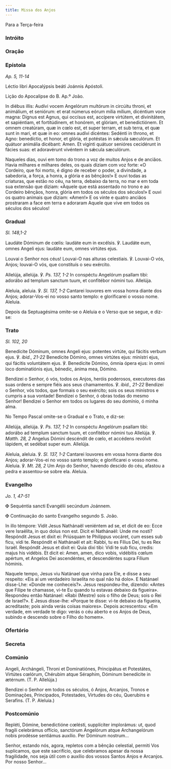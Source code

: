 ```yaml
---
title: Missa dos Anjos
---
```


<aside>Para a Terça-feira</aside>


### Intróito

<LinkCard href="/missal/santos/03-24#intróito" title="S. Gabriel, Arcanjo" />

### Oração

<LinkCard
  href="/missal/santos/05-08#oração"
  title="Aparição de Arcanjo S. Miguel"
/>

### Epístola

<em>Ap. 5, 11-14</em>

<div class="side-by-side not-content">

Léctio libri Apocalýpsis beáti Joánnis Apóstoli.

Lição do Apocalipse do B. Ap.º João.

In diébus illis: Audívi vocem Angelórum multórum in circúitu throni, et animálium, et seniórum: et erat númerus eórum mília mílium, dicéntium voce magna: Dignus est Agnus, qui occísus est, accípere virtútem, et divinitátem, et sapiéntiam, et fortitúdinem, et honórem, et glóriam, et benedictiónem. Et omnem creatúram, quæ in cœlo est, et super terram, et sub terra, et quæ sunt in mari, et quæ in eo: omnes audívi dicéntes: Sedénti in throno, et Agno: benedíctio, et honor, et glória, et potéstas in sǽcula sæculórum. Et quátuor animália dicébant: Amen. Et vigínti quátuor senióres cecidérunt in fácies suas: et adoravérunt vivéntem in sǽcula sæculórum.

Naqueles dias, ouvi em tomo do trono a voz de muitos Anjos e de anciãos. Havia milhares e milhares deles, os quais diziam com voz forte: «O Cordeiro, que foi morto, é digno de receber o poder, a divindade, a sabedoria, a força, a honra, a glória e as bênçãos!» E ouvi todas as criaturas, que estão no céu, na terra, debaixo da terra, no mar e em toda sua extensão que diziam: «Àquele que está assentado no trono e ao Cordeiro bênçãos, honra, glória em todos os séculos dos séculos!» E ouvi os quatro animais que diziam: «Amen!» E os vinte e quatro anciãos prostraram a face em terra e adoraram Aquele que vive em todos os séculos dos séculos!

</div>

### Gradual

<em>Sl. 148,1-2</em>

<div class="side-by-side not-content">

Laudáte Dóminum de cœlis: laudáte eum in excélsis. ℣. Laudáte eum, omnes Angeli ejus: laudáte eum, omnes virtútes ejus.

Louvai o Senhor nos céus! Louvai-O nas alturas celestiais. ℣. Louvai-O vós, Anjos; louvai-O vós, que constituís o seu exército.

Allelúja, allelúja. ℣. <em>Ps. 137, 1-2</em> In conspéctu Angelórum psallam tibi: adorábo ad templum sanctum tuum, et confitébor nómini tuo. Allelúja.

Aleluia, aleluia. ℣. <em>Sl. 137, 1-2</em> Cantarei louvores em vossa honra diante dos Anjos; adorar-Vos-ei no vosso santo templo: e glorificarei o vosso nome. Aleluia.

</div>

Depois da Septuagésima omite-se o Aleluia e o Verso que se segue, e diz-se:

### Trato

<em>Sl. 102, 20</em>

<div class="side-by-side not-content">

Benedícite Dóminum, omnes Angeli ejus: potentes virtúte, qui fácitis verbum ejus. ℣. <em>ibid., 21-22</em> Benedícite Dómino, omnes virtútes ejus: minístri ejus, qui fácitis voluntátem ejus. ℣. Benedicite Dómino, ómnia ópera ejus: in omni loco dominatiónis ejus, bénedic, ánima mea, Dómino.

Bendizei o Senhor, ó vós, todos os Anjos, heróis poderosos, executores das suas ordens e sempre fiéis aos seus chamamentos. ℣. <em>ibid., 21-22</em> Bendizei o Senhor, vós todos, que formais o seu exército; sois os seus ministros e cumpris a sua vontade! Bendizei o Senhor, ó obras todas do mesmo Senhor! Bendizei o Senhor em todos os lugares do seu domínio, ó minha alma.

</div>

<aside>No Tempo Pascal omite-se o Gradual e o Trato, e diz-se:</aside>

<div class="side-by-side not-content">

Allelúja, allelúja. ℣. <em>Ps. 137, 1-2</em> In conspéctu Angelórum psallam tibi: adorábo ad templum sanctum tuum, et confitébor nómini tuo Allelúja. ℣. <em>Matth. 28, 2</em> Angelus Dómini descéndit de cœlo, et accédens revólvit lápidem, et sedébat super eum. Allelúja.

Aleluia, aleluia. ℣. <em>Sl. 137, 1-2</em> Cantarei louvores em vossa honra diante dos Anjos; adorar-Vos-ei no vosso santo templo; e glorificarei o vosso nome. Aleluia. ℣. <em>Mt. 28, 2</em> Um Anjo do Senhor, havendo descido do céu, afastou a pedra e assentou-se sobre ela. Aleluia.

</div>

### Evangelho

<em>Jo. 1, 47-51</em>

<div class="side-by-side not-content">

<span class="cross text-red-500">✠</span> Sequéntia sancti Evangélii secúndum
Joánnem.

<span class="cross text-red-500">✠</span> Continuação do santo Evangelho segundo
S. João.

In illo témpore: Vidit Jesus Nathánaël veniéntem ad se, et dicit de eo: Ecce vere Israëlíta, in quo dolus non est. Dicit ei Nathánaël: Unde me nosti? Respóndit Jesus et dixit ei: Priúsquam te Philíppus vocáret, cum esses sub ficu, vidi te. Respóndit ei Nathánaël et ait: Rabbi, tu es Fílius Dei, tu es Rex Israël. Respóndit Jesus et dixit ei: Quia dixi tibi: Vidi te sub ficu, credis: majus his vidébis. Et dicit ei: Amen, amen, dico vobis, vidébitis cœlum apértum, et Angelos Dei ascendéntes, et descendéntes supra Fílium hóminis.

Naquele tempo, Jesus viu Natánael que vinha para Ele, e disse a seu respeito: «Eis aí um verdadeiro Israelita no qual não há dolo». E Natánael disse-Lhe: «Donde me conheceis?». Jesus respondeu-lhe, dizendo: «Antes que Filipe te chamasse, vi-te Eu quando tu estavas debaixo da figueira». Respondeu então Natánael: «Rabi (Mestre) sois o filho de Deus; sois o Rei de Israel?». E Jesus disse-lhe: «Porque te disse: vi-te debaixo da figueira, acreditaste; pois ainda verás coisas maiores». Depois acrescentou: «Em verdade, em verdade te digo: verás o céu aberto e os Anjos de Deus, subindo e descendo sobre o Filho do homem».

</div>

### Ofertório

<LinkCard
  href="/missal/santos/05-08#ofertório"
  title="Aparição de Arcanjo S. Miguel"
/>

### Secreta

<LinkCard
  href="/missal/santos/05-08#secreta"
  title="Aparição de Arcanjo S. Miguel"
/>

### Comúnio

<div class="side-by-side not-content">

Angeli, Archángeli, Throni et Dominatiónes, Principátus et Potestátes, Virtútes cœlórum, Chérubim atque Séraphim, Dóminum benedícite in ætérnum. (T. P. Allelúja.)

Bendizei o Senhor em todos os séculos, ó Anjos, Arcanjos, Tronos e Dominações, Principados, Potestades, Virtudes do céu, Querubins e Serafins. (T. P. Aleluia.)

</div>

### Postcomúnio

<div class="side-by-side not-content">

Repléti, Dómine, benedictióne cœlésti, supplíciter implorámus: ut, quod fragili celebrámus offício, sanctórum Angelórum atque Archangelórum nobis prodésse sentiámus auxílio. Per Dóminum nostrum...

Senhor, estando nós, agora, repletos com a bênção celestial, permiti Vos suplicamos, que este sacrifício, que celebramos apesar da nossa fragilidade, nos seja útil com o auxílio dos vossos Santos Anjos e Arcanjos. Por nosso Senhor...

</div>
